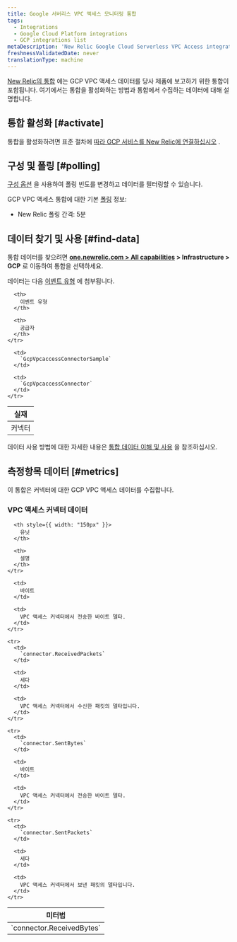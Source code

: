```yaml
---
title: Google 서버리스 VPC 액세스 모니터링 통합
tags:
  - Integrations
  - Google Cloud Platform integrations
  - GCP integrations list
metaDescription: 'New Relic Google Cloud Serverless VPC Access integration: the data it reports and how to enable it.'
freshnessValidatedDate: never
translationType: machine
---
```


[New Relic의 통합](/docs/infrastructure/integrations-getting-started/getting-started/introduction-infrastructure-integrations) 에는 GCP VPC 액세스 데이터를 당사 제품에 보고하기 위한 통합이 포함됩니다. 여기에서는 통합을 활성화하는 방법과 통합에서 수집하는 데이터에 대해 설명합니다.

## 통합 활성화 [#activate]

통합을 활성화하려면 표준 절차에 [따라 GCP 서비스를 New Relic에 연결하십시오](/docs/connect-google-cloud-platform-services-infrastructure) .

## 구성 및 폴링 [#polling]

[구성 옵션](/docs/integrations/new-relic-integrations/getting-started/configure-polling-frequency-data-collection-cloud-integrations) 을 사용하여 폴링 빈도를 변경하고 데이터를 필터링할 수 있습니다.

GCP VPC 액세스 통합에 대한 기본 [폴링](/docs/integrations/google-cloud-platform-integrations/getting-started/polling-intervals-gcp-integrations) 정보:

* New Relic 폴링 간격: 5분

## 데이터 찾기 및 사용 [#find-data]

통합 데이터를 찾으려면 **[one.newrelic.com > All capabilities](https://one.newrelic.com/all-capabilities) > Infrastructure > GCP** 로 이동하여 통합을 선택하세요.

데이터는 다음 [이벤트 유형](/docs/data-apis/understand-data/new-relic-data-types/#event-data) 에 첨부됩니다.

<table>
  <thead>
    <tr>
      <th>
        실재
      </th>

      <th>
        이벤트 유형
      </th>

      <th>
        공급자
      </th>
    </tr>
  </thead>

  <tbody>
    <tr>
      <td>
        커넥터
      </td>

      <td>
        `GcpVpcaccessConnectorSample`
      </td>

      <td>
        `GcpVpcaccessConnector`
      </td>
    </tr>
  </tbody>
</table>

데이터 사용 방법에 대한 자세한 내용은 [통합 데이터 이해 및 사용](/docs/infrastructure/integrations/find-use-infrastructure-integration-data) 을 참조하십시오.

## 측정항목 데이터 [#metrics]

이 통합은 커넥터에 대한 GCP VPC 액세스 데이터를 수집합니다.

### VPC 액세스 커넥터 데이터

<table>
  <thead>
    <tr>
      <th style={{ width: "275px" }}>
        미터법
      </th>

      <th style={{ width: "150px" }}>
        유닛
      </th>

      <th>
        설명
      </th>
    </tr>
  </thead>

  <tbody>
    <tr>
      <td>
        `connector.ReceivedBytes`
      </td>

      <td>
        바이트
      </td>

      <td>
        VPC 액세스 커넥터에서 전송한 바이트 델타.
      </td>
    </tr>

    <tr>
      <td>
        `connector.ReceivedPackets`
      </td>

      <td>
        세다
      </td>

      <td>
        VPC 액세스 커넥터에서 수신한 패킷의 델타입니다.
      </td>
    </tr>

    <tr>
      <td>
        `connector.SentBytes`
      </td>

      <td>
        바이트
      </td>

      <td>
        VPC 액세스 커넥터에서 전송한 바이트 델타.
      </td>
    </tr>

    <tr>
      <td>
        `connector.SentPackets`
      </td>

      <td>
        세다
      </td>

      <td>
        VPC 액세스 커넥터에서 보낸 패킷의 델타입니다.
      </td>
    </tr>
  </tbody>
</table>